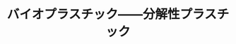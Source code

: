 ﻿---
title: "バイオプラスチック――分解性プラスチック"
category: "その他"
vol: 12
interviewee: "土肥 義治 "
url: ""
tags: ["分解","プラスチック","バイオ"]
pdf: "12-4.pdf"
career: ""
preface: "------------"
---
